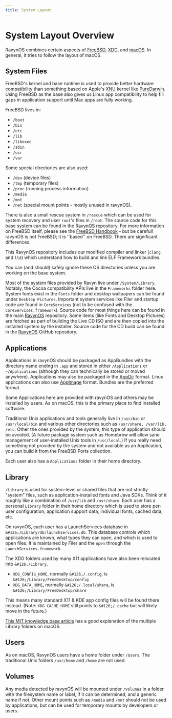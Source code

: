 ```yaml
---
title: System Layout
---
```


# System Layout Overview

RavynOS combines certain aspects of [FreeBSD](https://freebsd.org/), [XDG](https://freedesktop.org/), and [macOS](https://apple.com/). In general, it tries to follow the layout of macOS.

## System Files

FreeBSD's kernel and base runtime is used to provide better hardware compatibility than something based on Apple's [XNU](https://github.com/apple/darwin-xnu) kernel like [PureDarwin](https://puredarwin.org). Using FreeBSD as the base also gives us Linux app compatibility to help fill gaps in application support until Mac apps are fully working.

FreeBSD lives in:

 * `/boot` 
 * `/bin` 
 * `/etc`
 * `/lib` 
 * `/libexec` 
 * `/sbin` 
 * `/usr` 
 * `/var` 
 
Some special directories are also used: 

 * `/dev` (device files) 
 * `/tmp` (temporary files) 
 * `/proc` (running process information) 
 * `/media`
 * `/mnt` 
 * `/net` (special mount points - mostly unused in ravynOS). 
 
There is also a small rescue system in `/rescue` which can be used for system recovery and user `root`'s files in `/root`. The source code for this base system can be found in the [RavynOS](https://github.com/ravynsoft/ravynos) repository. For more information on FreeBSD itself, please see the [FreeBSD Handbook](https://docs.freebsd.org/en/books/handbook/) - but be careful! ravynOS is not FreeBSD; it is ''based'' on FreeBSD. There are significant differences.

This RavynOS repository includes our modified compiler and linker (`clang` and `lld`) which understand how to build and link ELF Framework bundles.

You can (and should) safely ignore these OS directories unless you are working on the base system.

Most of the system files provided by Ravyn live under `/System/Library`. Notably, the Cocoa compatibility APIs live in the `Frameworks` folder here. System fonts exist in the `Fonts` folder and desktop wallpapers can be found under `Desktop Pictures`. Important system services like Filer and startup code are found in `CoreServices` (not to be confused with the `CoreServices.framework`). Source code for most things here can be found in the main [RavynOS](https://github.com/ravynsoft/ravynos) repository. Some items (like Fonts and Desktop Pictures) are fetched as part of building the Live CD ISO and are then copied into the installed system by the installer. Source code for the CD build can be found in the [RavynOS](https://github.com/ravynsoft/ravynos) GitHub repository.

## Applications

Applications in ravynOS should be packaged as AppBundles with the directory name ending in `.app` and stored in either `/Applications` or `~/Applications` (although they can technically be stored or moved anywhere). Applications may also be packaged in the [AppDir](https://docs.appimage.org/reference/appdir.html) format. Linux applications can also use [AppImage](https://docs.appimage.org/introduction/index.html) format. Bundles are the preferred format.

Some Applications here are provided with ravynOS and others may be installed by users. As on macOS, this is the primary place to find installed software.

Traditional Unix applications and tools generally live in `/usr/bin` or `/usr/local/bin` and various other directories such as `/usr/share, /var/lib, /etc`. Other the ones provided by the system, this type of application should be avoided. (A future package system such as Homebrew will allow sane management of user-installed Unix tools in `/usr/local`.) If you really need something not provided by the system and not available as an Application, you can build it from the FreeBSD Ports collection.

Each user also has a `Applications` folder in their home directory.

## Library

`/Library` is used for system-level or shared files that are not strictly "system" files, such as application-installed fonts and Java SDKs. Think of it roughly like a combination of `/usr/lib` and `/usr/share`. Each user has a personal `Library` folder in their home directory which is used to store per-user configuration, application support data, individual fonts, cached data, etc.

On ravynOS, each user has a LaunchServices database in `&#126;/Library/db/launchservices.db`. This database controls which applications are known, what types they can open, and which is used to open files. It is maintained by Filer and the `open` through the `LaunchServices.framework`.

The XDG folders used by many X11 applications have also been relocated into `&#126;/Library`.
* `XDG_CONFIG_HOME`, normally `&#126;/.config`, is `&#126;/Library/FreeDesktop/config`
* `XDG_DATA_HOME`, normally `&#126;/.local/share`, is `&#126;/Library/FreeDesktop/share`

This means many standard X11 & KDE app config files will be found there instead. (Note: `XDG_CACHE_HOME` still points to `&#126;/.cache` but will likely move in the future.)

[This MIT knowledge base article](http://kb.mit.edu/confluence/pages/viewpage.action?pageId=3908373) has a good explanation of the multiple Library folders on macOS.

## Users

As on macOS, RavynOS users have a home folder under `/Users`. The traditional Unix folders `/usr/home` and `/home` are not used.

## Volumes

Any media detected by ravynOS will be mounted under `/Volumes` in a folder with the filesystem name or label, if it can be determined, and a generic name if not. Other mount points such as `/media` and `/mnt` should not be used by applications, but can be used for temporary mounts by developers or users.